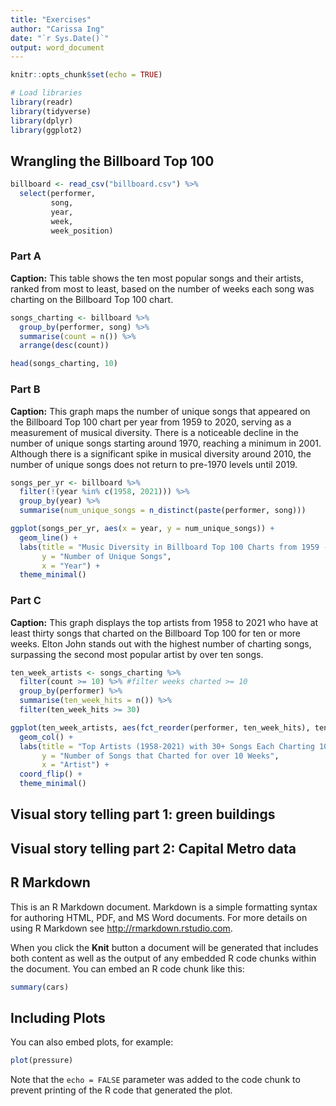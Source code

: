 ```yaml
---
title: "Exercises"
author: "Carissa Ing"
date: "`r Sys.Date()`"
output: word_document
---
```


```r
knitr::opts_chunk$set(echo = TRUE)
```

``` r
# Load libraries
library(readr)
library(tidyverse)
library(dplyr)
library(ggplot2)
```

## Wrangling the Billboard Top 100

``` r
billboard <- read_csv("billboard.csv") %>% 
  select(performer, 
         song,
         year,
         week,
         week_position)
```

### Part A

**Caption:** This table shows the ten most popular songs and their artists, ranked from most to least, based on the number of weeks each song was charting on the Billboard Top 100 chart.

``` r
songs_charting <- billboard %>%
  group_by(performer, song) %>%
  summarise(count = n()) %>%
  arrange(desc(count))

head(songs_charting, 10)
```

### Part B

**Caption:** This graph maps the number of unique songs that appeared on the Billboard Top 100 chart per year from 1959 to 2020, serving as a measurement of musical diversity. There is a noticeable decline in the number of unique songs starting around 1970, reaching a minimum in 2001. Although there is a significant spike in musical diversity around 2010, the number of unique songs does not return to pre-1970 levels until 2019.

``` r
songs_per_yr <- billboard %>% 
  filter(!(year %in% c(1958, 2021))) %>%
  group_by(year) %>% 
  summarise(num_unique_songs = n_distinct(paste(performer, song)))

ggplot(songs_per_yr, aes(x = year, y = num_unique_songs)) +
  geom_line() +
  labs(title = "Music Diversity in Billboard Top 100 Charts from 1959 - 2020", 
       y = "Number of Unique Songs", 
       x = "Year") +
  theme_minimal()

```

### Part C

**Caption:** This graph displays the top artists from 1958 to 2021 who have at least thirty songs that charted on the Billboard Top 100 for ten or more weeks. Elton John stands out with the highest number of charting songs, surpassing the second most popular artist by over ten songs.

``` r
ten_week_artists <- songs_charting %>% 
  filter(count >= 10) %>% #filter weeks charted >= 10
  group_by(performer) %>% 
  summarise(ten_week_hits = n()) %>% 
  filter(ten_week_hits >= 30)

ggplot(ten_week_artists, aes(fct_reorder(performer, ten_week_hits), ten_week_hits)) + 
  geom_col() +
  labs(title = "Top Artists (1958-2021) with 30+ Songs Each Charting 10+ Weeks", 
       y = "Number of Songs that Charted for over 10 Weeks", 
       x = "Artist") +
  coord_flip() +
  theme_minimal()
```




## Visual story telling part 1: green buildings











## Visual story telling part 2: Capital Metro data


















## R Markdown

This is an R Markdown document. Markdown is a simple formatting syntax for authoring HTML, PDF, and MS Word documents. For more details on using R Markdown see <http://rmarkdown.rstudio.com>.

When you click the **Knit** button a document will be generated that includes both content as well as the output of any embedded R code chunks within the document. You can embed an R code chunk like this:

```r
summary(cars)
```

## Including Plots

You can also embed plots, for example:

```r
plot(pressure)
```

Note that the `echo = FALSE` parameter was added to the code chunk to prevent printing of the R code that generated the plot.
